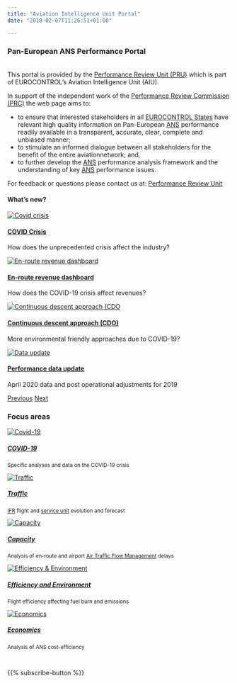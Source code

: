 ```yaml
---
title: "Aviation Intelligence Unit Portal"
date: "2018-02-07T11:26:51+01:00"

---
```


<style type="text/css">
.img-responsive {
    margin: 0 auto;
    max-width: 75%
}

.resp-container {
    position: relative;
    overflow: hidden;
    padding-top: 50.0%;
}

.resp-iframe {
    position: absolute;
    top: 0;
    left: 0;
    width: 100%;
    height: 110%;
    border: 0;
}
</style>
<div class="container">
<div class="row">
<div class="col-sm-6">
<h3>Pan-European ANS Performance Portal</h3>
<br>
This portal is provided by the [Performance Review Unit (PRU)](/about/us/) which is part of EUROCONTROL's Aviation Intelligence Unit (AIU). 

In support of the independent work of the [Performance Review Commission (PRC)](/about/prc/) the web page aims to:

* to ensure that interested stakeholders in all [EUROCONTROL States](/definition/eurocontrol-area/) have relevant high quality information on Pan-European [ANS](/acronym/ans/) performance readily available in a transparent, accurate, clear, complete and unbiased manner;
* to stimulate an informed dialogue between all stakeholders for the benefit of the entire aviationnetwork; and,
* to further develop the [ANS](/acronym/ans/) performance analysis framework and the understanding of key [ANS](/acronym/ans/) performance issues.

For feedback or questions please contact us at:
[Performance Review Unit](mailto:PRU-Support@eurocontrol.int)
</div>

<div class="col-sm-6">
<h4 class="card-title">What's new?</h4>
<div id="carouselExampleFade" class="carousel slide carousel-fade" data-ride="carousel">
<div class="carousel-inner">
  <div class="carousel-item active"><div class="card"><a href="/covid"><img class="card-img-top" src="/images/covid/covid_icon.jpg" alt="Covid crisis"><div class="card-body"><h4 class="card-title">COVID Crisis</h4></a><p class="card-text">How does the unprecedented crisis affect the industry?</p></div></div></div>
  <div class="carousel-item"><div class="card"><a href="/covid/covid_ert_rev/"><img class="card-img-top"  src="/images/covid/eco_rev.jpg" alt="En-route revenue dashboard"><div class="card-body"><h4 class="card-title">En-route revenue dashboard</h4></a><p class="card-text">How does the COVID-19 crisis affect revenues?</p></div></div></div>
  <div class="carousel-item"><div class="card"><a href="/covid/covid_vfe/"><img class="card-img-top"  src="/images/covid/cdo_icon.jpg" alt="Continuous descent approach (CDO"><div class="card-body"><h4 class="card-title">Continuous descent approach (CDO)</h4></a><p class="card-text">More environmental friendly approaches due to COVID-19?</p></div></div></div>
  <div class="carousel-item"><div class="card"><a href="/data/"><img class="card-img-top"  src="/images/landing/data_icon.jpg" alt="Data update"><div class="card-body"><h4 class="card-title">Performance data update</h4></a><p class="card-text">April 2020 data and post operational adjustments for 2019</p></div></div></div>
</div>
<a class="carousel-control-prev" href="#carouselExampleFade" role="button" data-slide="prev"><span class="carousel-control-prev-icon" aria-hidden="true"></span><span class="sr-only">Previous</span></a>
<a class="carousel-control-next" href="#carouselExampleFade" role="button" data-slide="next"><span class="carousel-control-next-icon" aria-hidden="true"></span><span class="sr-only">Next</span></a>
</div>

</div></div></div>

### Focus areas
<!-- cards with Key Performance Areas -->
<div class="container">
<div class="row">
<div class="card-deck">
<div class="card"><a href="/covid">
  <img class="card-img-top" src="/images/landing/covid_icon.jpg" alt="Covid-19">
  <div class="card-body"><h5 class="card-title">COVID-19</h5></a><small><p class="card-text">Specific analyses and data on the COVID-19 crisis</p></small>
  </div>
</div>
<div class="card"><a href="/traffic">
  <img class="card-img-top" src="/images/landing/ectl_traff_th.jpg" alt="Traffic">
  <div class="card-body"><h5 class="card-title">Traffic</h5></a><small><p class="card-text">[IFR](/acronym/ifr/) flight and [service unit](/acronym/su/) evolution and forecast </p></small>
  </div>
</div>
<div class="card"><a href="/capacity">
  <img class="card-img-top" src="/images/landing/ectl_cap_th.jpg" alt="Capacity">
  <div class="card-body"><h5 class="card-title">Capacity</h5></a><small><p class="card-text">Analysis of en-route and airport [Air Traffic Flow Management](/acronym/atfm/) delays</p></small>
  </div>
</div>
<div class="card"><a href="/efficiency">
  <img class="card-img-top" src="/images/landing/ectl_env_th.jpg" alt="Efficiency & Environment">
  <div class="card-body"><h5 class="card-title">Efficiency and Environment</h5></a><small><p class="card-text">Flight efficiency affecting fuel burn and emissions</p></small>
  </div>
</div>
<div class="card"><a href="/economics">
  <img class="card-img-top" src="/images/landing/ectl_cef_th.jpg" alt="Economics">
  <div class="card-body"><h5 class="card-title">Economics</h5></a><small><p class="card-text">Analysis of ANS cost-efficiency</p></small>
  </div>
</div>
</div>
</div>
</div>

<br>
<div class="container text-center">
{{% subscribe-button %}}
</div>

[ectl_daily]: https://www.eurocontrol.int/Economics/DailyTrafficVariation "Daily traffic updates"
[ectlweb]: https://www.eurocontrol.int/ "EUROCONTROL web page"